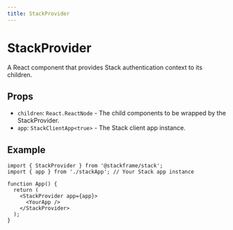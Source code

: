 ```yaml
---
title: StackProvider
---
```


# StackProvider

A React component that provides Stack authentication context to its children.

## Props

- `children`: `React.ReactNode` - The child components to be wrapped by the StackProvider.
- `app`: `StackClientApp<true>` - The Stack client app instance.

## Example

```tsx
import { StackProvider } from '@stackframe/stack';
import { app } from './stackApp'; // Your Stack app instance

function App() {
  return (
    <StackProvider app={app}>
      <YourApp />
    </StackProvider>
  );
}
```